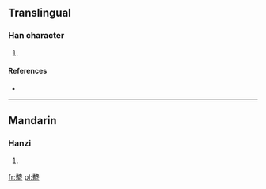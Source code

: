 ==Translingual==

===Han character===
{{Han char|rn=93|rad=牛|as=18|sn=22|four=2650<sub>1</sub>|canj=竹戈竹手 (HIHQ)}}

# {{defn|Han|sort=牛18}}

====References====
* {{Han ref|kx=0705.160|dkj=20218|dj=1118.060|hdz=31822.080|uh=72A9|ud=29353|bh=F6EE|bd=63214}}

----

==Mandarin==

===Hanzi===
{{cmn-hanzi|pin=[[wèi]] ([[wei4]])|wg=wei<sup>4</sup>}}

# {{defn|Mandarin|sort=牛18}}

[[fr:犩]]
[[pl:犩]]